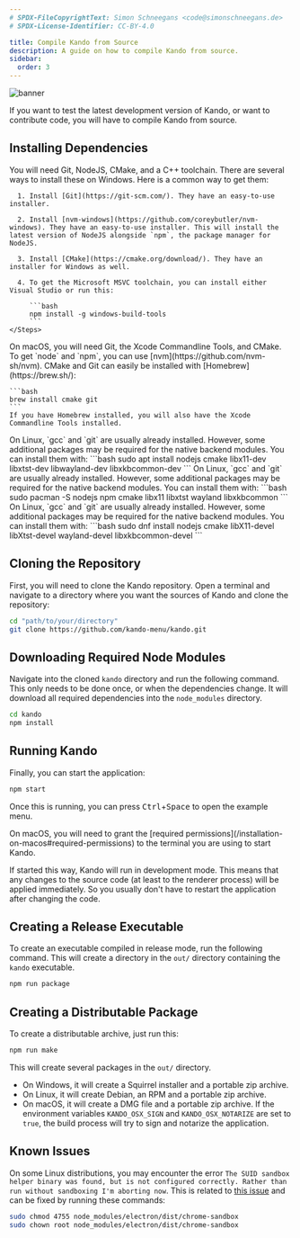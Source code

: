 ```yaml
---
# SPDX-FileCopyrightText: Simon Schneegans <code@simonschneegans.de>
# SPDX-License-Identifier: CC-BY-4.0

title: Compile Kando from Source
description: A guide on how to compile Kando from source.
sidebar:
  order: 3
---
```



![banner](../../assets/banners/banner00.png)

<Intro>
If you want to test the latest development version of Kando, or want to contribute code, you will have to compile Kando from source.
</Intro>



## <Icon name="solar:link-square-bold-duotone" class="inline-icon" /> Installing Dependencies

<Tabs syncKey="os">
  <TabItem label="Windows" icon="seti:windows">
    You will need Git, NodeJS, CMake, and a C++ toolchain. There are several ways to install these on Windows. Here is a common way to get them:
    <Steps>

      1. Install [Git](https://git-scm.com/). They have an easy-to-use installer.

      2. Install [nvm-windows](https://github.com/coreybutler/nvm-windows). They have an easy-to-use installer. This will install the latest version of NodeJS alongside `npm`, the package manager for NodeJS. 

      3. Install [CMake](https://cmake.org/download/). They have an installer for Windows as well.

      4. To get the Microsoft MSVC toolchain, you can install either Visual Studio or run this:
        
         ```bash
         npm install -g windows-build-tools
         ```
    </Steps>

    

  </TabItem>
  <TabItem label="macOS" icon="apple">
    On macOS, you will need Git, the Xcode Commandline Tools, and CMake.
    To get `node` and `npm`, you can use [nvm](https://github.com/nvm-sh/nvm).
    CMake and Git can easily be installed with [Homebrew](https://brew.sh/):

    ```bash
    brew install cmake git
    ```
    If you have Homebrew installed, you will also have the Xcode Commandline Tools installed.

  </TabItem>
  <TabItem label="Debian" icon="linux">
    On Linux, `gcc` and `git` are usually already installed.
    However, some additional packages may be required for the native backend modules.
    You can install them with:
    ```bash
    sudo apt install nodejs cmake libx11-dev libxtst-dev libwayland-dev libxkbcommon-dev
    ```
  </TabItem>
  <TabItem label="Arch" icon="linux">
    On Linux, `gcc` and `git` are usually already installed.
    However, some additional packages may be required for the native backend modules.
    You can install them with:
    ```bash
    sudo pacman -S nodejs npm cmake libx11 libxtst wayland libxkbcommon
    ```
  </TabItem>
  <TabItem label="Fedora" icon="linux">
    On Linux, `gcc` and `git` are usually already installed.
    However, some additional packages may be required for the native backend modules.
    You can install them with:
    ```bash
    sudo dnf install nodejs cmake libX11-devel libXtst-devel wayland-devel libxkbcommon-devel
    ```
  </TabItem>
</Tabs>



## <Icon name="solar:download-bold-duotone" class="inline-icon" /> Cloning the Repository

First, you will need to clone the Kando repository.
Open a terminal and navigate to a directory where you want the sources of Kando and clone the repository:

```bash
cd "path/to/your/directory"
git clone https://github.com/kando-menu/kando.git
```

## <Icon name="solar:download-bold-duotone" class="inline-icon" /> Downloading Required Node Modules

Navigate into the cloned `kando` directory and run the following command.
This only needs to be done once, or when the dependencies change.
It will download all required dependencies into the `node_modules` directory.

```bash
cd kando
npm install
```

## <Icon name="solar:rocket-bold-duotone" class="inline-icon" /> Running Kando

Finally, you can start the application:

```bash
npm start
```

Once this is running, you can press <kbd>Ctrl</kbd>+<kbd>Space</kbd> to open the example menu.

<Aside type="tip">
On macOS, you will need to grant the [required permissions](/installation-on-macos#required-permissions) to the terminal you are using to start Kando.
</Aside>

If started this way, Kando will run in development mode.
This means that any changes to the source code (at least to the renderer process) will be applied immediately.
So you usually don't have to restart the application after changing the code.


## <Icon name="solar:settings-bold-duotone" class="inline-icon" /> Creating a Release Executable

To create an executable compiled in release mode, run the following command.
This will create a directory in the `out/` directory containing the `kando` executable.

```bash
npm run package
```


## <Icon name="solar:box-bold-duotone" class="inline-icon" /> Creating a Distributable Package

To create a distributable archive, just run this:

```bash
npm run make
```

This will create several packages in the `out/` directory.
* On Windows, it will create a Squirrel installer and a portable zip archive.
* On Linux, it will create Debian, an RPM and a portable zip archive.
* On macOS, it will create a DMG file and a portable zip archive. If the environment variables `KANDO_OSX_SIGN` and `KANDO_OSX_NOTARIZE` are set to `true`, the build process will try to sign and notarize the application.


## Known Issues

On some Linux distributions, you may encounter the error `The SUID sandbox helper binary was found, but is not configured correctly. Rather than run without sandboxing I'm aborting now`. This is related to [this issue](https://github.com/electron/electron/issues/17972) and can be fixed by running these commands:

```bash
sudo chmod 4755 node_modules/electron/dist/chrome-sandbox
sudo chown root node_modules/electron/dist/chrome-sandbox
```
